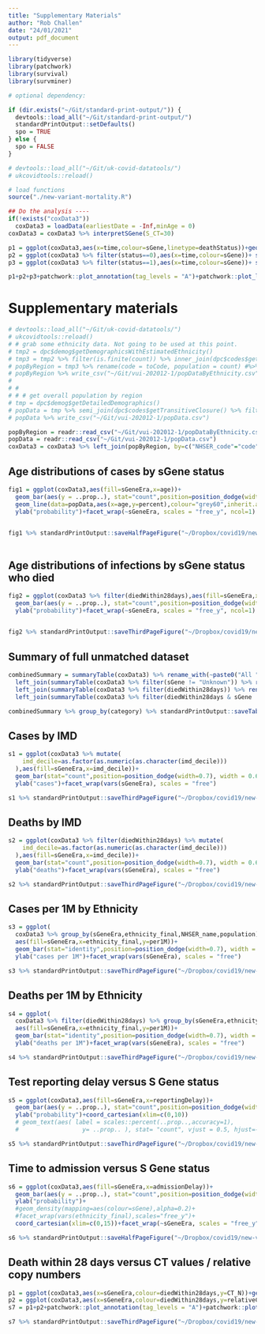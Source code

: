 ```yaml
---
title: "Supplementary Materials"
author: "Rob Challen"
date: "24/01/2021"
output: pdf_document
---
```


```r

library(tidyverse)
library(patchwork)
library(survival)
library(survminer)

# optional dependency:

if (dir.exists("~/Git/standard-print-output/")) {
  devtools::load_all("~/Git/standard-print-output/")
  standardPrintOutput::setDefaults()
  spo = TRUE
} else {
  spo = FALSE
}

# devtools::load_all("~/Git/uk-covid-datatools/")
# ukcovidtools::reload()

# load functions
source("./new-variant-mortality.R")

```

```r
## Do the analysis ----
if(!exists("coxData3")) 
  coxData3 = loadData(earliestDate = -Inf,minAge = 0)
coxData3 = coxData3 %>% interpretSGene(S_CT=30)

p1 = ggplot(coxData3,aes(x=time,colour=sGene,linetype=deathStatus))+geom_line(stat="count")+scale_y_log10()
p2 = ggplot(coxData3 %>% filter(status==0),aes(x=time,colour=sGene))+ stat_ecdf(geom = "step")+ylab("P(censored before t|censored)")
p3 = ggplot(coxData3 %>% filter(status==1),aes(x=time,colour=sGene))+ stat_ecdf(geom = "step")+ylab("P(died before t|died)")

p1+p2+p3+patchwork::plot_annotation(tag_levels = "A")+patchwork::plot_layout(guides="collect")
```

# Supplementary materials

```r

# devtools::load_all("~/Git/uk-covid-datatools/")
# ukcovidtools::reload()
# # grab some ethnicity data. Not going to be used at this point.
# tmp2 = dpc$demog$getDemographicsWithEstimatedEthnicity()
# tmp3 = tmp2 %>% filter(is.finite(count)) %>% inner_join(dpc$codes$getTransitiveClosure() %>% filter(fromCodeType=="LSOA",toCodeType=="NHSER"),by=c("code"="fromCode")) %>% group_by(toCode,ethnicity_final) %>% summarise(count=sum(count))
# popByRegion = tmp3 %>% rename(code = toCode, population = count) #%>% dpc$codes$findNamesByCode()
# popByRegion %>% write_csv("~/Git/vui-202012-1/popDataByEthnicity.csv")
# 
# # 
# # # get overall population by region
# tmp = dpc$demog$getDetailedDemographics()
# popData = tmp %>% semi_join(dpc$codes$getTransitiveClosure() %>% filter(toCode=="E92000001"),by=c("code"="fromCode")) %>% group_by(age) %>% summarise(count = sum(count)) %>% mutate(percent = count/sum(count))
# popData %>% write_csv("~/Git/vui-202012-1/popData.csv")

popByRegion = readr::read_csv("~/Git/vui-202012-1/popDataByEthnicity.csv")
popData = readr::read_csv("~/Git/vui-202012-1/popData.csv")
coxData3 = coxData3 %>% left_join(popByRegion, by=c("NHSER_code"="code","ethnicity_final"),suffix=c("",".ethn"))
```

## Age distributions of cases by sGene status

```r



fig1 = ggplot(coxData3,aes(fill=sGeneEra,x=age))+
  geom_bar(aes(y = ..prop..), stat="count",position=position_dodge(width=0.7), width = 0.6)+
  geom_line(data=popData,aes(x=age,y=percent),colour="grey60",inherit.aes = FALSE)+
  ylab("probability")+facet_wrap(~sGeneEra, scales = "free_y", ncol=1)
  

fig1 %>% standardPrintOutput::saveHalfPageFigure("~/Dropbox/covid19/new-variant/ProportionByAgeGroup")
  
```

## Age distributions of infections by sGene status who died

```r
fig2 = ggplot(coxData3 %>% filter(diedWithin28days),aes(fill=sGeneEra,x=age))+
  geom_bar(aes(y = ..prop..), stat="count",position=position_dodge(width=0.7), width = 0.6)+
  ylab("probability")+facet_wrap(~sGeneEra, scales = "free_y", ncol=1)
  

fig2 %>% standardPrintOutput::saveThirdPageFigure("~/Dropbox/covid19/new-variant/ProportionDeathsByAgeGroup")
```

## Summary of full unmatched dataset

```r

combinedSummary = summaryTable(coxData3) %>% rename_with(~paste0("All ",.x),.cols=c(N,`%age`,`mean (SD)`)) %>%
  left_join(summaryTable(coxData3 %>% filter(sGene != "Unknown")) %>% rename_with(~paste0("Tested ",.x),.cols=c(N,`%age`,`mean (SD)`)),by=c("category","value")) %>%
  left_join(summaryTable(coxData3 %>% filter(diedWithin28days)) %>% rename_with(~paste0("Died ",.x),.cols=c(N,`%age`,`mean (SD)`)),by=c("category","value")) %>%
  left_join(summaryTable(coxData3 %>% filter(diedWithin28days & sGene != "Unknown")) %>% rename_with(~paste0("Died + Tested ",.x),.cols=c(N,`%age`,`mean (SD)`)),by=c("category","value"))

combinedSummary %>% group_by(category) %>% standardPrintOutput::saveTableLandscape("~/Dropbox/covid19/new-variant/CombinedSummaryTable",defaultFontSize = 8)
```

## Cases by IMD

```r
s1 = ggplot(coxData3 %>% mutate(
    imd_decile=as.factor(as.numeric(as.character(imd_decile)))
  ),aes(fill=sGeneEra,x=imd_decile))+
  geom_bar(stat="count",position=position_dodge(width=0.7), width = 0.6)+
  ylab("cases")+facet_wrap(vars(sGeneEra), scales = "free")

s1 %>% standardPrintOutput::saveThirdPageFigure("~/Dropbox/covid19/new-variant/SGenePercentByIMD")
```

## Deaths by IMD

```r
s2 = ggplot(coxData3 %>% filter(diedWithin28days) %>% mutate(
    imd_decile=as.factor(as.numeric(as.character(imd_decile)))
  ),aes(fill=sGeneEra,x=imd_decile))+
  geom_bar(stat="count",position=position_dodge(width=0.7), width = 0.6)+
  ylab("deaths")+facet_wrap(vars(sGeneEra), scales = "free")

s2 %>% standardPrintOutput::saveThirdPageFigure("~/Dropbox/covid19/new-variant/SGeneDeathsPercentByIMD")
```

## Cases per 1M by Ethnicity

```r
s3 = ggplot(
  coxData3 %>% group_by(sGeneEra,ethnicity_final,NHSER_name,population) %>% summarise(count = n()) %>% group_by(sGeneEra,ethnicity_final) %>% summarise(per1M = sum(count)/sum(population)*1000000, pop = sum(population)),
  aes(fill=sGeneEra,x=ethnicity_final,y=per1M))+
  geom_bar(stat="identity",position=position_dodge(width=0.7), width = 0.6)+
  ylab("cases per 1M")+facet_wrap(vars(sGeneEra), scales = "free")

s3 %>% standardPrintOutput::saveThirdPageFigure("~/Dropbox/covid19/new-variant/SGeneCasesPer1MByEthnicity")
```

## Deaths per 1M by Ethnicity

```r
s4 = ggplot(
  coxData3 %>% filter(diedWithin28days) %>% group_by(sGeneEra,ethnicity_final,NHSER_name,population) %>% summarise(count = n()) %>% group_by(sGeneEra,ethnicity_final) %>% summarise(per1M = sum(count)/sum(population)*1000000),
  aes(fill=sGeneEra,x=ethnicity_final,y=per1M))+
  geom_bar(stat="identity",position=position_dodge(width=0.7), width = 0.6)+
  ylab("deaths per 1M")+facet_wrap(vars(sGeneEra), scales = "free")

s4 %>% standardPrintOutput::saveThirdPageFigure("~/Dropbox/covid19/new-variant/SGeneDeathsPer1MByEthnicity")
```

## Test reporting delay versus S Gene status


```r
s5 = ggplot(coxData3,aes(fill=sGeneEra,x=reportingDelay))+
  geom_bar(aes(y = ..prop..), stat="count",position=position_dodge(width=0.7), width = 0.6)+
  ylab("probability")+coord_cartesian(xlim=c(0,10))
  # geom_text(aes( label = scales::percent(..prop..,accuracy=1),
  #                  y= ..prop.. ), stat= "count", vjust = 0.5, hjust=-0.1, position = position_dodge(width=0.6),size=3,angle=90)

s5 %>% standardPrintOutput::saveThirdPageFigure("~/Dropbox/covid19/new-variant/ReportingDelayBySGeneCases")
```

## Time to admission versus S Gene status


```r
s6 = ggplot(coxData3,aes(fill=sGeneEra,x=admissionDelay))+
  geom_bar(aes(y = ..prop..), stat="count",position=position_dodge(width=0.7), width = 0.6)+
  ylab("probability")+
  #geom_density(mapping=aes(colour=sGene),alpha=0.2)+
  #facet_wrap(vars(ethnicity_final),scales="free_y")+
  coord_cartesian(xlim=c(0,15))+facet_wrap(~sGeneEra, scales = "free_y", ncol=1)

s6 %>% standardPrintOutput::saveHalfPageFigure("~/Dropbox/covid19/new-variant/AdmissionDelayBySGeneCases")
```

## Death within 28 days versus CT values / relative copy numbers

```r
p1 = ggplot(coxData3,aes(x=sGeneEra,colour=diedWithin28days,y=CT_N))+geom_boxplot()
p2 = ggplot(coxData3,aes(x=sGeneEra,colour=diedWithin28days,y=relativeCopyNumber))+coord_cartesian(ylim=c(0,100))+geom_boxplot()#+facet_wrap(vars(ethnicity_final))
s7 = p1+p2+patchwork::plot_annotation(tag_levels = "A")+patchwork::plot_layout(guides="collect")

s7 %>% standardPrintOutput::saveThirdPageFigure("~/Dropbox/covid19/new-variant/NGeneCTBySGeneAndDeathStatus")
```